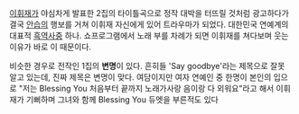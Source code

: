 {{{#!html
<iframe width="420" height="315" src="//www.youtube.com/embed/FYaAmdii1wE" frameborder="0" allowfullscreen></iframe>
}}}

[[이휘재]]가 야심차게 발표한 2집의 타이틀곡으로 정작 대박을 터뜨릴 것처럼 광고하다가 결국 [[안습]]의 행보를 거쳐 이휘재 자신에게 있어 트라우마가 되었다. 대한민국 연예계의 대표적 [[흑역사]]중 하나. 쇼프로그램에서 노래 부를 차례가 되면 이휘재를 쳐다보며 웃는 이유가 바로 이 때문이다.

비슷한 경우로 전작인 1집의 '''변명'''이 있다. 흔히들 'Say goodbye'라는 제목으로 잘못 알고 있는데, 진짜 제목은 변명이 맞다.
여담이지만 여자 연예인 중 한명이 본인의 입으로 "저는 Blessing You 처음부터 끝까지 노래가사랑 음이랑 다 외워요"라고 해서 이휘재가 기뻐하며 그녀와 함께 Blessing You 듀엣을 부른적도 있다
